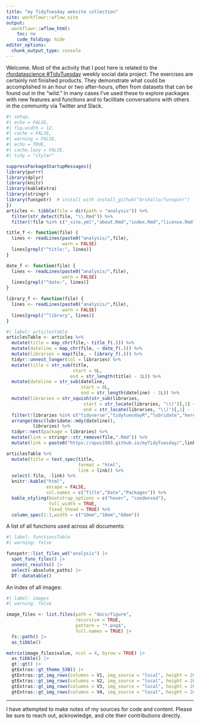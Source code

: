 ```yaml
---
title: "my TidyTuesday website collection"
site: workflowr::wflow_site
output:
  workflowr::wflow_html:
    toc: no
    code_folding: hide
editor_options:
  chunk_output_type: console
---
```


Welcome. Most of the activity that I post here is related to the [rfordatascience #TidyTuesday](https://github.com/rfordatascience/tidytuesday) weekly social data project. The exercises are certainly not finished products. They demonstrate what could be accomplished in an hour or two after-hours, often from datasets that can be found out in the "wild." In many cases I've used these to explore packages with new features and functions and to facilitate conversations with others in the community via Twitter and Slack.




```r
#| setup,
#| echo = FALSE,
#| fig.width = 12,
#| cache = FALSE,
#| warning = FALSE,
#| echo = TRUE,
#| cache.lazy = FALSE,
#| tidy = "styler"

suppressPackageStartupMessages({
library(purrr)
library(dplyr)
library(knitr)
library(kableExtra)
library(stringr)
library(funspotr)  # install with install_github("brshallo/funspotr")
})
articles <- tibble(file = dir(path = "analysis")) %>% 
  filter(str_detect(file, "\\.Rmd")) %>% 
  filter(!file %in% c("_site.yml","about.Rmd","index.Rmd","license.Rmd","rsconnect"))

title_f <- function(file) {
  lines <- readLines(paste0("analysis/",file),
                     warn = FALSE)  
  lines[grepl("^title:", lines)]
}

date_f <- function(file) {
  lines <- readLines(paste0("analysis/",file),
                     warn = FALSE)  
  lines[grepl("^date:", lines)]
}

library_f <- function(file) {
  lines <- readLines(paste0("analysis/",file),
                     warn = FALSE)  
  lines[grepl("^library", lines)]
}
```

```r
#| label: articlesTable
articlesTable <- articles %>% 
  mutate(title = map_chr(file,~ title_f(.))) %>% 
  mutate(dateline = map_chr(file, ~ date_f(.))) %>% 
  mutate(libraries = map(file, ~ library_f(.))) %>%
  tidyr::unnest_longer(col = libraries) %>% 
  mutate(title = str_sub(title, 
                         start = 9L,
                        end = str_length(title) - 1L)) %>% 
  mutate(dateline = str_sub(dateline, 
                            start = 8L,
                            end = str_length(dateline) - 1L)) %>% 
  mutate(libraries = str_squish(str_sub(libraries, 
                             start = str_locate(libraries, "\\(")[,1] + 1,
                             end = str_locate(libraries, "\\)")[,1] - 1 ))) %>% 
  filter(!libraries %in% c("tidyverse","tidytuesdayR","lubridate","here","hrbrthemes", "tweetrmd", "grumanlib")) %>% 
  arrange(desc(lubridate::mdy(dateline)),
          libraries) %>% 
  tidyr::nest(package = libraries) %>% 
  mutate(link = stringr::str_remove(file,".Rmd")) %>% 
  mutate(link = paste0("https://opus1993.github.io/myTidyTuesday/",link,".html"))

articlesTable %>% 
  mutate(title = text_spec(title,
                           format = "html", 
                           link = link)) %>% 
  select(-file, -link) %>% 
  knitr::kable("html", 
               escape = FALSE,
               col.names = c("Title","Date","Packages")) %>%
  kable_styling(bootstrap_options = c("hover", "condensed"),
                full_width = TRUE,
                fixed_thead = TRUE) %>% 
  column_spec(1:3,width = c("10em","10em","60em"))

```

A list of all functions used across all documents:

```r
#| label: functionsTable
#| warning: false

funspotr::list_files_wd("analysis") |> 
  spot_funs_files() |> 
  unnest_results() |> 
  select(-absolute_paths) |> 
  DT::datatable()

```

An index of all images:

```r
#| label: images
#| warning: false

image_files <- list.files(path = "docs/figure",
                          recursive = TRUE,
                          pattern = "*.png$",
                          full.names = TRUE) |> 
  fs::path() |> 
  as_tibble()

matrix(image_files$value, ncol = 4, byrow = TRUE) |>
  as_tibble() |> 
  gt::gt() |> 
  gtExtras::gt_theme_538() |> 
  gtExtras::gt_img_rows(columns = V1, img_source = "local", height = 200) |> 
  gtExtras::gt_img_rows(columns = V2, img_source = "local", height = 200) |>
  gtExtras::gt_img_rows(columns = V3, img_source = "local", height = 200) |>
  gtExtras::gt_img_rows(columns = V4, img_source = "local", height = 200)

```


----

I have attempted to make notes of my sources for code and content. Please be sure to reach out, acknowledge, and cite their contributions directly.
